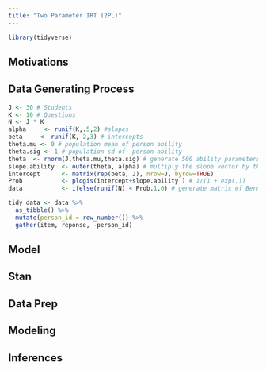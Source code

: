 ```yaml
---
title: "Two Parameter IRT (2PL)"
---
```


```r
library(tidyverse)
```



## Motivations

## Data Generating Process

```r
J <- 30 # Students
K <- 10 # Questions
N <- J * K
alpha     <- runif(K,.5,2) #slopes
beta     <- runif(K,-2,3) # intercepts
theta.mu <- 0 # population mean of person ability
theta.sig <- 1 # population sd of  person ability
theta  <- rnorm(J,theta.mu,theta.sig) # generate 500 ability parameters
slope.ability  <- outer(theta, alpha) # multiply the slope vector by the ability vector
intercept      <- matrix(rep(beta, J), nrow=J, byrow=TRUE)
Prob           <- plogis(intercept+slope.ability ) # 1/(1 + exp(.))
data           <- ifelse(runif(N) < Prob,1,0) # generate matrix of Bernoulli 0-1 responses
```

```r

tidy_data <- data %>% 
  as_tibble() %>% 
  mutate(person_id = row_number()) %>% 
  gather(item, reponse, -person_id)
```

## Model

## Stan

## Data Prep

## Modeling

## Inferences


